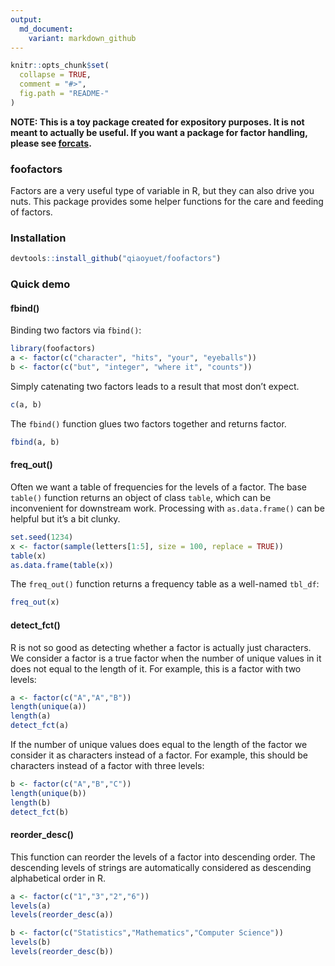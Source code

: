 ```yaml
---
output:
  md_document:
    variant: markdown_github
---
```



```r
knitr::opts_chunk$set(
  collapse = TRUE,
  comment = "#>",
  fig.path = "README-"
)
```

**NOTE: This is a toy package created for expository purposes. It is not meant to actually be useful. If you want a package for factor handling, please see [forcats](https://cran.r-project.org/package=forcats).**

### foofactors

Factors are a very useful type of variable in R, but they can also drive you nuts. This package provides some helper functions for the care and feeding of factors.

### Installation

```r
devtools::install_github("qiaoyuet/foofactors")
```
  
### Quick demo

#### fbind()

Binding two factors via `fbind()`:

```r
library(foofactors)
a <- factor(c("character", "hits", "your", "eyeballs"))
b <- factor(c("but", "integer", "where it", "counts"))
```

Simply catenating two factors leads to a result that most don't expect.

```r
c(a, b)
```

The `fbind()` function glues two factors together and returns factor.

```r
fbind(a, b)
```

#### freq_out()

Often we want a table of frequencies for the levels of a factor. The base `table()` function returns an object of class `table`, which can be inconvenient for downstream work. Processing with `as.data.frame()` can be helpful but it's a bit clunky.

```r
set.seed(1234)
x <- factor(sample(letters[1:5], size = 100, replace = TRUE))
table(x)
as.data.frame(table(x))
```

The `freq_out()` function returns a frequency table as a well-named `tbl_df`:

```r
freq_out(x)
```


#### detect_fct()

R is not so good as detecting whether a factor is actually just characters. We consider a factor is a true factor when the number of unique values in it does not equal to the length of it. For example, this is a factor with two levels:

```r
a <- factor(c("A","A","B"))
length(unique(a))
length(a)
detect_fct(a)
```

If the number of unique values does equal to the length of the factor we consider it as characters instead of a factor. For example, this should be characters instead of a factor with three levels:

```r
b <- factor(c("A","B","C"))
length(unique(b))
length(b)
detect_fct(b)
```

#### reorder_desc()

This function can reorder the levels of a factor into descending order. The descending levels of strings are automatically considered as descending alphabetical order in R.

```r
a <- factor(c("1","3","2","6"))
levels(a)
levels(reorder_desc(a))

b <- factor(c("Statistics","Mathematics","Computer Science"))
levels(b)
levels(reorder_desc(b))
```

